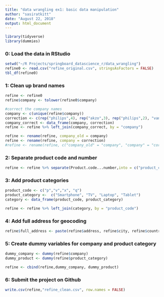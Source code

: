 ```yaml
---
title: "data wrangling ex1: basic data manipulation"
author: "sasiratkitt"
date: "August 22, 2018"
output: html_document
---
```


```r
library(tidyverse)
library(dummies)
```

### 0: Load the data in RStudio
```r
setwd("~/R Projects/springboard_datascience_r/data_wrangling")
refine0 <- read.csv("refine_original.csv", stringsAsFactors = FALSE)
tbl_df(refine0)
```


### 1: Clean up brand names
```r
refine <- refine0 
refine$company <- tolower(refine0$company)

#correct the company names
company <- c(unique(refine$company))
correction <- c(rep("philips",4), rep("akzo",3), rep("philips",2), "van houten", rep("unilever",2))
company_correct <- data_frame(company, correction)
refine <- refine %>% left_join(company_correct, by = "company")

refine <- rename(refine, company_old = company)
refine <- rename(refine, company = correction)
#refine <- rename(refine, c("company_old" = "company", "company" = "correction"))

```


### 2: Separate product code and number
```r
refine <- refine %>% separate(Product.code...number,into = c("product_code","product_name"),sep = "-")
```


### 3: Add product categories
```r
product_code <- c("p","v","x", "q")
product_category <-  c("Smartphone", "TV", "Laptop", "Tablet")
category <- data_frame(product_code, product_category)

refine <- refine %>% left_join(category, by = "product_code")
```


### 4: Add full address for geocoding
```r
refine$full_address <- paste(refine$address, refine$city, refine$country, sep = ",")
```


### 5: Create dummy variables for company and product category
```r

dummy_company <- dummy(refine$company)
dummy_product <- dummy(refine$product_category)

refine <- cbind(refine,dummy_company, dummy_product)
```


### 6: Submit the project on Github
```r
write.csv(refine,"refine_clean.csv", row.names = FALSE)
```



